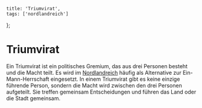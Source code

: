 
    title: 'Triumvirat',
    tags: ['nordlandreich']
};

# Triumvirat

Ein Triumvirat ist ein politisches Gremium, das aus drei Personen besteht und die Macht teilt.
Es wird im [Nordlandreich](./nordlandreich) häufig als Alternative zur Ein-Mann-Herrschaft eingesetzt.
In einem Triumvirat gibt es keine einzige führende Person, sondern die Macht wird zwischen den drei Personen aufgeteilt.
Sie treffen gemeinsam Entscheidungen und führen das Land oder die Stadt gemeinsam.
